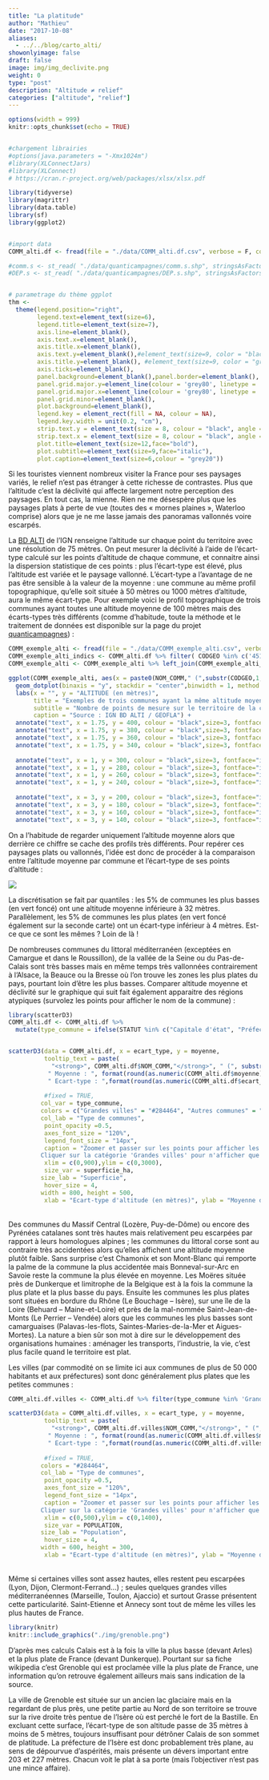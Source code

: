 ```yaml
---
title: "La platitude"
author: "Mathieu"
date: "2017-10-08"
aliases: 
  - ../../blog/carto_alti/
showonlyimage: false
draft: false
image: img/img_declivite.png
weight: 0
type: "post"
description: "Altitude ≠ relief"
categories: ["altitude", "relief"]
---
```



```r
options(width = 999)
knitr::opts_chunk$set(echo = TRUE)


#chargement librairies
#options(java.parameters = "-Xmx1024m")
#library(XLConnectJars)
#library(XLConnect)
# https://cran.r-project.org/web/packages/xlsx/xlsx.pdf

library(tidyverse)
library(magrittr)
library(data.table)
library(sf)
library(ggplot2)


#import data
COMM_alti.df <- fread(file = "./data/COMM_alti.df.csv", verbose = F, colClasses = c("character","numeric","numeric","numeric","numeric","numeric","numeric","numeric","numeric","numeric","numeric","numeric","character","character","numeric","numeric"))  %>% as.data.frame()

#comm.s <- st_read( "./data/quanticampagnes/comm.s.shp", stringsAsFactors = F, quiet = T) %>% st_transform(crs = 2154)
#DEP.s <- st_read( "./data/quanticampagnes/DEP.s.shp", stringsAsFactors = F, quiet = T) %>% st_transform(crs = 2154)


# parametrage du thème ggplot
thm <- 
  theme(legend.position="right",
        legend.text=element_text(size=6),
        legend.title=element_text(size=7),
        axis.line=element_blank(),
        axis.text.x=element_blank(),
        axis.title.x=element_blank(),
        axis.text.y=element_blank(),#element_text(size=9, color = "black"),
        axis.title.y=element_blank(), #element_text(size=9, color = "grey",face="italic"),
        axis.ticks=element_blank(),
        panel.background=element_blank(),panel.border=element_blank(),
        panel.grid.major.y=element_line(colour = 'grey80', linetype = 'dotdash', size = 0.1),
        panel.grid.major.x=element_line(colour = 'grey80', linetype = 'dotdash', size = 0.1),#element_blank(),
        panel.grid.minor=element_blank(),
        plot.background=element_blank(),
        legend.key = element_rect(fill = NA, colour = NA),
        legend.key.width = unit(0.2, "cm"),
        strip.text.y = element_text(size = 8, colour = "black", angle = 0),
        strip.text.x = element_text(size = 8, colour = "black", angle = 0),
        plot.title=element_text(size=12,face="bold"),
        plot.subtitle=element_text(size=9,face="italic"),
        plot.caption=element_text(size=6,colour = "grey20")) 

```


Si les touristes viennent nombreux visiter la France pour ses paysages variés, le relief n’est pas étranger à cette richesse de contrastes. Plus que l’altitude c’est la déclivité qui affecte largement notre perception des paysages. En tout cas, la mienne. Rien ne me désespère plus que les paysages plats à perte de vue (toutes des « mornes plaines », Waterloo comprise) alors que je ne me lasse jamais des panoramas vallonnés voire escarpés.

La [BD ALTI](https://www.data.gouv.fr/fr/datasets/bd-alti-r-75-m-250-m-1-000-m/) de l’IGN renseigne l’altitude sur chaque point du territoire avec une résolution de 75 mètres. On peut mesurer la déclivité à l’aide de l’écart-type calculé sur les points d’altitude de chaque commune, et connaitre ainsi la dispersion statistique de ces points : plus l’écart-type est élevé, plus l’altitude est variée et le paysage vallonné. L’écart-type a l’avantage de ne pas être sensible à la valeur de la moyenne : une commune au même profil topographique, qu’elle soit située à 50 mètres ou 1000 mètres d’altitude, aura le même écart-type. Pour exemple voici le profil topographique de trois communes ayant toutes une altitude moyenne de 100 mètres mais des écarts-types très différents (comme d’habitude, toute la méthode et le traitement de données est disponible sur la page du projet [quanticampagnes](https://github.com/mtmx/quanticampagnes)) :


```r
COMM_exemple_alti <- fread(file = "./data/COMM_exemple_alti.csv", verbose = F, colClasses = c("numeric","character")) 
COMM_exemple_alti_indics <- COMM_alti.df %>% filter( CODGEO %in% c('45123', '2B050','76069') )
COMM_exemple_alti <- COMM_exemple_alti %>% left_join(COMM_exemple_alti_indics, by = "CODGEO")

ggplot(COMM_exemple_alti, aes(x = paste0(NOM_COMM," (",substr(CODGEO,1,2),")") , y = alti)) +
  geom_dotplot(binaxis = "y", stackdir = "center",binwidth = 1, method = "histodot", colour="grey40" ) +
  labs(x = "", y = "ALTITUDE (en mètres)",
       title = "Exemples de trois communes ayant la même altitude moyenne",
       subtitle = "Nombre de points de mesure sur le territoire de la commune",
       caption = "Source : IGN BD ALTI / GEOFLA") +
  annotate("text", x = 1.75, y = 400, colour = "black",size=3, fontface="italic", label = "Moyenne : 100 m") +
  annotate("text", x = 1.75, y = 380, colour = "black",size=3, fontface="italic", label = "Ecart-type : 107 m") + 
  annotate("text", x = 1.75, y = 360, colour = "black",size=3, fontface="italic", label = "Minimum : 0 m") +
  annotate("text", x = 1.75, y = 340, colour = "black",size=3, fontface="italic", label = "Maximum : 620 m") +
  
  annotate("text", x = 1, y = 300, colour = "black",size=3, fontface="italic", label = "Moyenne : 100 m") +
  annotate("text", x = 1, y = 280, colour = "black",size=3, fontface="italic", label = "Ecart-type : 52 m") + 
  annotate("text", x = 1, y = 260, colour = "black",size=3, fontface="italic", label = "Minimum : 3 m") +
  annotate("text", x = 1, y = 240, colour = "black",size=3, fontface="italic", label = "Maximum : 161 m") +
  
  annotate("text", x = 3, y = 200, colour = "black",size=3, fontface="italic", label = "Moyenne : 100 m") +
  annotate("text", x = 3, y = 180, colour = "black",size=3, fontface="italic", label = "Ecart-type : 1 m") + 
  annotate("text", x = 3, y = 160, colour = "black",size=3, fontface="italic", label = "Minimum : 99 m") +
  annotate("text", x = 3, y = 140, colour = "black",size=3, fontface="italic", label = "Maximum : 103 m") 
```

On a l’habitude de regarder uniquement l’altitude moyenne alors que derrière ce chiffre se cache des profils très différents. Pour repérer ces paysages plats ou vallonnés, l’idée est donc de procéder à la comparaison entre l’altitude moyenne par commune et l’écart-type de ses points d’altitude :

 
 ![](./img/carto_anim_alti.gif)


La discrétisation se fait par quantiles : les 5% de communes les plus basses (en vert foncé) ont une altitude moyenne inférieure à 32 mètres. Parallèlement, les 5% de communes les plus plates (en vert foncé également sur la seconde carte) ont un écart-type inférieur à 4 mètres. Est-ce que ce sont les mêmes ? Loin de là !

De nombreuses communes du littoral méditerranéen (exceptées en Camargue et dans le Roussillon), de la vallée de la Seine ou du Pas-de-Calais sont très basses mais en même temps très vallonnées contrairement à l’Alsace, la Beauce ou la Bresse où l’on trouve les zones les plus plates du pays, pourtant loin d’être les plus basses. Comparer altitude moyenne et déclivité sur le graphique qui suit fait également apparaitre des régions atypiques (survolez les points pour afficher le nom de la commune) :

```r
library(scatterD3)
COMM_alti.df <- COMM_alti.df %>%
  mutate(type_commune = ifelse(STATUT %in% c("Capitale d'état", "Préfecture de région","Préfecture")|POPULATION > 50000  , "Grandes villes","Autres communes"))


scatterD3(data = COMM_alti.df, x = ecart_type, y = moyenne, 
          tooltip_text = paste(
            "<strong>", COMM_alti.df$NOM_COMM,"</strong>", " (", substr(COMM_alti.df$CODGEO,1,2),") <br />",
           " Moyenne : ", format(round(as.numeric(COMM_alti.df$moyenne), 0), nsmall=0, big.mark=" "), " mètres<br />",
           " Ecart-type : ",format(round(as.numeric(COMM_alti.df$ecart_type), 0), nsmall=0, big.mark=" "), " mètres<br />"),
          
          #fixed = TRUE,
         col_var = type_commune,
         colors = c("Grandes villes" = "#284464", "Autres communes" = "#7c9cc1"),
         col_lab = "Type de communes",
          point_opacity =0.5,
          axes_font_size = "120%",
          legend_font_size = "14px",
          caption = "Zoomer et passer sur les points pour afficher les caractéristiques de chaque commune. 
         Cliquer sur la catégorie 'Grandes villes' pour n'afficher que celles-ci",
          xlim = c(0,900),ylim = c(0,3000),
          size_var = superficie_ha,
         size_lab = "Superficie",
          hover_size = 4,
         width = 800, height = 500,
          xlab = "Ecart-type d'altitude (en mètres)", ylab = "Moyenne d'altitude (en mètres)" )
```

<br /> 
Des communes du Massif Central (Lozère, Puy-de-Dôme) ou encore des Pyrénées catalanes sont très hautes mais relativement peu escarpées par rapport à leurs homologues alpines ; les communes du littoral corse sont au contraire très accidentées alors qu’elles affichent une altitude moyenne plutôt faible.
Sans surprise c’est Chamonix et son Mont-Blanc qui remporte la palme de la commune la plus accidentée mais Bonneval-sur-Arc en Savoie reste la commune la plus élevée en moyenne. Les Moëres située près de Dunkerque et limitrophe de la Belgique est à la fois la commune la plus plate et la plus basse du pays. Ensuite les communes les plus plates sont situées en bordure du Rhône (Le Bouchage – Isère), sur une île de la Loire (Behuard – Maine-et-Loire) et près de la mal-nommée Saint-Jean-de-Monts (Le Perrier – Vendée) alors que les communes les plus basses sont camarguaises (Palavas-les-flots, Saintes-Maries-de-la-Mer et Aigues-Mortes).
La nature a bien sûr son mot à dire sur le développement des organisations humaines : aménager les transports, l’industrie, la vie, c’est plus facile quand le territoire est plat.

Les villes (par commodité on se limite ici aux communes de plus de 50 000 habitants et aux préfectures) sont donc généralement plus plates que les petites communes :


```r
COMM_alti.df.villes <- COMM_alti.df %>% filter(type_commune %in% 'Grandes villes')

scatterD3(data = COMM_alti.df.villes, x = ecart_type, y = moyenne, 
          tooltip_text = paste(
            "<strong>", COMM_alti.df.villes$NOM_COMM,"</strong>", " (", substr(COMM_alti.df.villes$CODGEO,1,2),") <br />", 
           " Moyenne : ", format(round(as.numeric(COMM_alti.df.villes$moyenne), 0), nsmall=0, big.mark=" "), " mètres<br />",
           " Ecart-type : ",format(round(as.numeric(COMM_alti.df.villes$ecart_type), 0), nsmall=0, big.mark=" "), " mètres<br />"),
          
          #fixed = TRUE,
         colors = "#284464", 
         col_lab = "Type de communes",
          point_opacity =0.5,
          axes_font_size = "120%",
          legend_font_size = "14px",
          caption = "Zoomer et passer sur les points pour afficher les caractéristiques de chaque commune. 
         Cliquer sur la catégorie 'Grandes villes' pour n'afficher que celles-ci",
          xlim = c(0,500),ylim = c(0,1400),
          size_var = POPULATION,
         size_lab = "Population",
          hover_size = 4,
         width = 600, height = 300,
          xlab = "Ecart-type d'altitude (en mètres)", ylab = "Moyenne d'altitude (en mètres)" )
```

<br />
Même si certaines villes sont assez hautes, elles restent peu escarpées (Lyon, Dijon, Clermont-Ferrand…) ; seules quelques grandes villes méditerranéennes (Marseille, Toulon, Ajaccio) et surtout Grasse présentent cette particularité. Saint-Etienne et Annecy sont tout de même les villes les plus hautes de France.


```r

library(knitr)
knitr::include_graphics("./img/grenoble.png")

``` 

D’après mes calculs Calais est à la fois la ville la plus basse (devant Arles) et la plus plate de France (devant Dunkerque). Pourtant sur sa fiche wikipedia c’est Grenoble qui est proclamée ville la plus plate de France, une information qu’on retrouve également ailleurs mais sans indication de la source.

La ville de Grenoble est située sur un ancien lac glaciaire mais en la regardant de plus près, une petite partie au Nord de son territoire se trouve sur la rive droite très pentue de l’Isère où est perché le fort de la Bastille. En excluant cette surface, l’écart-type de son altitude passe de 35 mètres à moins de 5 mètres, toujours insuffisant pour détrôner Calais de son sommet de platitude. La préfecture de l’Isère est donc probablement très plane, au sens de dépourvue d’aspérités, mais présente un dévers important entre 203 et 227 mètres. Chacun voit le plat à sa porte (mais l’objectiver n’est pas une mince affaire).


